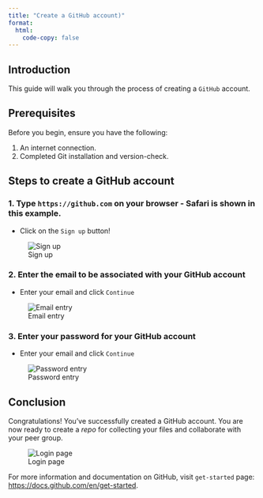 ```yaml
---
title: "Create a GitHub account)"
format: 
  html:
    code-copy: false
---
```


<html>
<head>
    <style>
        body {
            -webkit-user-select: none; /* Safari */
            -moz-user-select: none; /* Firefox */
            -ms-user-select: none; /* IE10+/Edge */
            user-select: none; /* Standard */
        }
    </style>
</head>
<body>

<!-- # Visual Studio Code Installation Guide for Windows -->

## Introduction

This guide will walk you through the process of creating a ``GitHub`` account.
<!-- VS Code provides a powerful environment for coding and development across various programming languages. -->

## Prerequisites

Before you begin, ensure you have the following:

1. An internet connection.
2. Completed Git installation and version-check.

## Steps to create a GitHub account

### 1. Type ``https://github.com`` on your browser - Safari is shown in this example.
- Click on the ``Sign up`` button!

![Sign up](images/create-github-acct/Step0.PNG)

### 2. Enter the email to be associated with your GitHub account

-  Enter your email and click ``Continue``

![Email entry](images/create-github-acct/Step1.PNG)

### 3. Enter your password for your GitHub account

-  Enter your email and click ``Continue``

![Password entry](images/create-github-acct/Step2.PNG)



## Conclusion

Congratulations! You've successfully created a GitHub account. You are now ready to create a *repo* for collecting your files and collaborate with your peer group. 

![Login page](images/create-github-acct/Step3.PNG)

For more information and documentation on GitHub, visit ``get-started`` page: [https://docs.github.com/en/get-started](https://docs.github.com/en/get-started).

<!-- <br>
<footer>
  <p><small><small><small><small>This is a Quarto website. To learn more about Quarto websites visit <https://quarto.org/docs/websites>.<br>
  Author: Kartik Bulusu<br>
  Contact: <a href="mailto:bulusu@gwu.edu">bulusu</a><br>
  &copy; 2023 All rights reserved</small></small></small></small></p>
</footer> -->